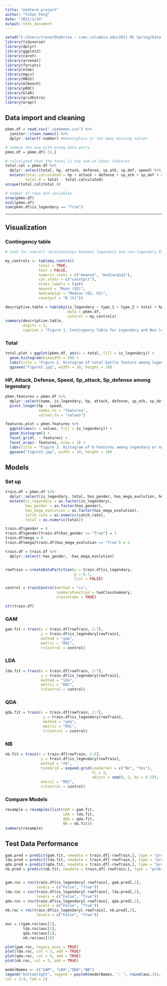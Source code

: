 ```yaml
---
title: "midterm project"
author: "Yihan Feng"
date: "2021/3/24"
output: html_document
---
```


```r
setwd("C:/Users/irene/OneDrive - cumc.columbia.edu/2021 M1 Spring/Data Science 2/HW/midterm")
library(tidyverse)
library(dplyr)
library(ggplot2)
library(caret)
library(arsenal)
library(forcats)
library(nlme)
library(mgcv)
library(MASS)
library(mlbench)
library(pROC)
library(klaR)
library(gridExtra)
library(wrapr)
```


## Data import and cleaning

```r
pkmn.df = read.csv("./pokemon.csv") %>%
  janitor::clean_names() %>%
  dplyr::select(-number) #meaningless or too many missing values

# remove the one with wrong data entry
pkmn.df = pkmn.df[-32,]

# calculated that the total is the sum of other features
total.cal = pkmn.df %>%
  dplyr::select(total, hp, attack, defense, sp_atk, sp_def, speed) %>%
  mutate(total.calculated = hp + attack + defense + sp_atk + sp_def + speed,
         total.0 = total - total.calculated)
unique(total.cal$total.0)

# number of rows and variables
nrow(pkmn.df)
ncol(pkmn.df)
sum(pkmn.df$is_legendary == "True")

```


-------------------------------------------------------------------------------------------------------

## Visualization


### Contingency table

```r
# look for overall relationships between legendary and non-legendary Pokemons

my_controls <- tableby.control(
               total = TRUE,
               test = FALSE, 
               numeric.stats = c("meansd", "medianq1q3"),  
               cat.stats = c("countpct"),                            
               stats.labels = list(
               meansd = "Mean (SD)",
               medianq1q3 = "Median (Q1, Q3)",
               countpct = "N (%)"))

descriptive.table = tableby(is_legendary ~ type_1 + type_2 + total + hp + attack + defense + sp_atk + sp_def + speed + generation + color + has_gender + pr_male + egg_group_1 + egg_group_2 + has_mega_evolution + height_m + weight_kg + catch_rate + body_style,
                            data = pkmn.df,
                            control = my_controls)
summary(descriptive.table, 
        digits = 1,
        caption = "Figure 1. Contingency Table for Legendary and Non-legendary Pokemon")
```



### Total

```r
total.plot = ggplot(pkmn.df, aes(x = total, fill = is_legendary)) + 
  geom_histogram(binwidth = 30) +
  labs(title = "Figure 2. Histogram of total battle feature among legendary or non-legendary Pokemon") +
  ggsave("figure2.jpg", width = 10, height = 10)
```


### HP, Attack, Defense, Speed, Sp_attack, Sp_defense among legendary

```r
pkmn.features = pkmn.df %>%
  dplyr::select(name, is_legendary, hp, attack, defense, sp_atk, sp_def, speed) %>%
  pivot_longer(hp : speed,
               names_to = "features",
               values_to = "values")

features.plot = pkmn.features %>%
  ggplot(aes(x = values, fill = is_legendary)) + 
  geom_histogram() + 
  facet_grid(. ~ features) + 
  facet_wrap(~ features, nrow = 3) + 
  labs(title = "Figure 3. Histogram of 6 Features among legendary or non-legendary Pokemon") +
  ggsave("figure3.jpg", width = 10, height = 10)

```
















##  Models

### Set up
```r
train.df = pkmn.df %>%
  dplyr::select(is_legendary, total, has_gender, has_mega_evolution, height_m, weight_kg, catch_rate) %>%
  mutate(is_legendary = as.factor(is_legendary),
         has_gender = as.factor(has_gender),
         has_mega_evolution = as.factor(has_mega_evolution),
         catch_rate = as.numeric(catch_rate),
         total = as.numeric(total))

train.df$gender = 0
train.df$gender[train.df$has_gender == "True"] = 1
train.df$mega = 0
train.df$mega[train.df$has_mega_evolution == "True"] = 1

train.df = train.df %>%
  dplyr::select(-has_gender, -has_mega_evolution)


rowTrain = createDataPartition(y = train.df$is_legendary,
                               p = 0.7, 
                               list = FALSE)

control = trainControl(method = "cv",
                       summaryFunction = twoClassSummary,
                       classProbs = TRUE)

str(train.df)
```


### GAM
```r
gam.fit = train(x = train.df[rowTrain, 2:7],
                y = train.df$is_legendary[rowTrain],
                method = "gam", 
                metric = "ROC",
                trControl = control)
```


### LDA
```r
lda.fit = train(x = train.df[rowTrain, 2:7],
                y = train.df$is_legendary[rowTrain],
                method = "lda",
                metric = "ROC",
                trControl = control)
```

### QDA
```r
qda.fit = train(x = train.df[rowTrain, 2:7],
                 y = train.df$is_legendary[rowTrain],
                 method = "qda",
                 metric = "ROC",
                 trControl = control)
```

### NB
```r
nb.fit = train(x = train.df[rowTrain, 2:6],
                y = train.df$is_legendary[rowTrain],
                method = "nb",
                tuneGrid = expand.grid(usekernel = c("No", "Yes"),
                                       fL = 2,
                                       adjust = seq(0, 2, by = 0.2)),
                metric = "ROC",
                trControl = control)
```

### Compare Models
```r
resample = resamples(list(GAM = gam.fit,
                          LDA = lda.fit,
                          QDA = qda.fit,
                          NB = nb.fit))
summary(resample)
```




## Test Data Performance
```r
gam.pred = predict(gam.fit, newdata = train.df[-rowTrain,], type = "prob")
lda.pred = predict(lda.fit, newdata = train.df[-rowTrain,], type = "prob")
qda.pred = predict(qda.fit, newdata = train.df[-rowTrain,], type = "prob")
nb.pred = predict(nb.fit, newdata = train.df[-rowTrain,], type = "prob")


gam.roc = roc(train.df$is_legendary[-rowTrain], gam.pred[,2],
              levels = c("False", "True"))
lda.roc = roc(train.df$is_legendary[-rowTrain], lda.pred[,2],
              levels = c("False", "True"))
qda.roc = roc(train.df$is_legendary[-rowTrain], qda.pred[,2],
              levels = c("False", "True"))
nb.roc = roc(train.df$is_legendary[-rowTrain], nb.pred[,2],
              levels = c("False", "True"))

auc = c(gam.roc$auc[1], 
        lda.roc$auc[1],
        qda.roc$auc[1], 
        nb.roc$auc[1])

plot(gam.roc, legacy.axes = TRUE)
plot(lda.roc, col = 3, add = TRUE)
plot(qda.roc, col = 4, add = TRUE)
plot(nb.roc, col = 5, add = TRUE)

modelNames <- c("GAM", "LDA","QDA","NB")
legend("bottomright", legend = paste0(modelNames, ": ", round(auc,3)),
col = 1:4, lwd = 2)
```


